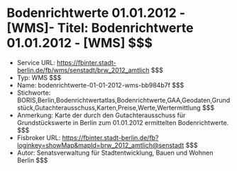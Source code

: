 # Bodenrichtwerte 01.01.2012 - [WMS]- Titel: Bodenrichtwerte 01.01.2012 - [WMS] $$$
- Service URL: https://fbinter.stadt-berlin.de/fb/wms/senstadt/brw_2012_amtlich $$$
- Typ: WMS $$$
- Name: bodenrichtwerte-01-01-2012-wms-bb984b7f $$$
- Stichworte: BORIS,Berlin,Bodenrichtwertatlas,Bodenrichtwerte,GAA,Geodaten,Grundstück,Gutachterausschuss,Karten,Preise,Werte,Wertermittlung $$$
- Anmerkung: Karte der durch den Gutachterausschuss für Grundstückswerte in Berlin zum 01.01.2012 ermittelten Bodenrichtwerte. $$$
- Fisbroker URL: https://fbinter.stadt-berlin.de/fb?loginkey=showMap&mapId=brw_2012_amtlich@senstadt $$$
- Autor: Senatsverwaltung für Stadtentwicklung, Bauen und Wohnen Berlin $$$
